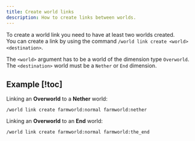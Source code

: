 ```yaml
---
title: Create world links
description: How to create links between worlds.
---
```


To create a world link you need to have at least two worlds created.  
You can create a link by using the command `/world link create <world> <destination>`.

The `<world>` argument has to be a world of the dimension type `Overworld`.  
The `<destination>` world must be a `Nether` or `End` dimension.

## Example [!toc]

Linking an **Overworld** to a **Nether** world:

```
/world link create farmworld:normal farmworld:nether
```

Linking an **Overworld** to an **End** world:

```
/world link create farmworld:normal farmworld:the_end
```
